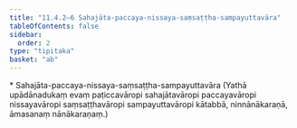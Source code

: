 ```yaml
---
title: "11.4.2–6 Sahajāta-paccaya-nissaya-saṃsaṭṭha-sampayuttavāra"
tableOfContents: false
sidebar:
  order: 2
type: "tipitaka"
basket: "ab"
---
```



<DynamicBreadcrumb />

<Paragraph type="center">
* Sahajāta-paccaya-nissaya-saṃsaṭṭha-sampayuttavāra
</Paragraph>

<Paragraph number="3767">
(Yathā upādānadukaṃ evaṃ paṭiccavāropi sahajātavāropi paccayavāropi nissayavāropi saṃsaṭṭhavāropi sampayuttavāropi kātabbā, ninnānākaraṇā, āmasanaṃ nānākaraṇaṃ.)
</Paragraph>